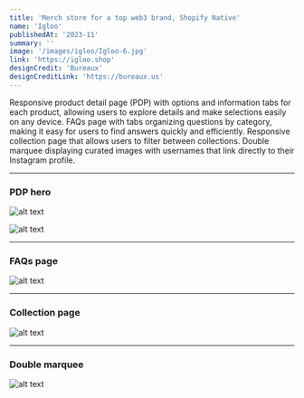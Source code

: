 ```yaml
---
title: 'Merch store for a top web3 brand, Shopify Native'
name: 'Igloo'
publishedAt: '2023-11'
summary: ''
image: '/images/igloo/Igloo-6.jpg'
link: 'https://igloo.shop'
designCredit: 'Bureaux'
designCreditLink: 'https://bureaux.us'
---
```


Responsive product detail page (PDP) with options and information tabs for each product, allowing users to explore details and make selections easily on any device.
FAQs page with tabs organizing questions by category, making it easy for users to find answers quickly and efficiently.
Responsive collection page that allows users to filter between collections.
Double marquee displaying curated images with usernames that link directly to their Instagram profile.

***

### PDP hero

![alt text](/images/igloo/Igloo-6.jpg)

![alt text](/images/igloo/Igloo-5.jpg)

***

### FAQs page

![alt text](/images/igloo/Igloo-1.jpg)

***

### Collection page

![alt text](/images/igloo/Igloo-2.jpeg)

***

### Double marquee

![alt text](/images/igloo/Igloo-4.jpeg)
